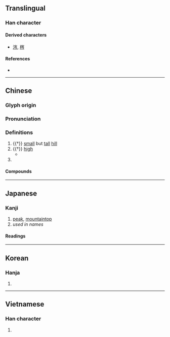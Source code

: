 {{character info/new}}
==Translingual==

===Han character===
{{Han char|rn=46|rad=山|as=04|sn=7|four=22207|canj=UOIN|ids=⿱山今}}

====Derived characters====
* [[涔]], [[梣]]

====References====
* {{Han ref|kx=0308.270|dkj=07937|dj=0608.060|hdz=10763.230|uh=5C91|ud=23697|bh=A7C2|bd=42946}}

----

==Chinese==
{{zh-forms}}

===Glyph origin===
{{Han etym}}

===Pronunciation===
{{zh-pron
|m=cén
|m-s=
|c=sam4
|c-t=
|g=
|h=pfs=chhèm
|j=
|mb=
|md=kièng
|mn=xm,zz,tw:gîm/qz:khîm/ml:chîm/ml:chhîm
|mn_note=gîm/khîm - vernacular; chîm/chhîm - literary
|mn-t=
|w=
|x=
|mc=y
|oc=y
|cat=n,a,pn
}}

===Definitions===
{{zh-hanzi}}

# {{†}} [[small]] but [[tall]] [[hill]]
# {{†}} [[high]]
#* {{zh-x|不 揣{chuǎi} 其 本 而 齊 其 末，方 寸 之 木 可 使 高 於 岑樓。|If you do not adjust them at their lower extremities, but only put their tops on a level, a piece of wood an inch square may be made to be higher than the pointed peak of a '''high''' building.|ref=Mengzi}}
# {{surname|lang=zh}}

====Compounds====
{{zh-der|岑牟|岑峨|嶔岑|岑樓齊末|岡岑|岑蔚|岑翳|岑樓|岑嶺|岑岑|岑寂|岑崟|寸木岑樓|異苔同岑|森岑|苔岑|岑河}}

----

==Japanese==

===Kanji===
{{ja-kanji|grade=|rs=山04}}

# [[peak]], [[mountaintop]]
# ''used in names''

====Readings====
{{ja-readings
|on=しん<しん<しむ, じん<じん<じむ, ぎん
|kun=みね-
}}

----

==Korean==

===Hanja===
{{ko-hanja|hangeul=[[잠]], [[음]]|rv=jam, eum|mr=cham, ŭm}}

# {{defn|lang=ko|sort=山04}}

----

==Vietnamese==

===Han character===
{{vi-hantu|[[sầm]], [[sum]], [[xờm]]|rs=山04}}

# {{defn|lang=vi|sort=山04}}